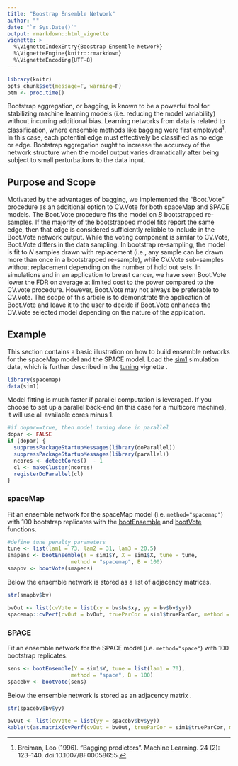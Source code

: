---
title: "Boostrap Ensemble Network"
author: ""
date: "`r Sys.Date()`"
output: rmarkdown::html_vignette
vignette: >
  %\VignetteIndexEntry{Boostrap Ensemble Network}
  %\VignetteEngine{knitr::rmarkdown}
  %\VignetteEncoding{UTF-8}
---


```{r, echo = FALSE}
library(knitr)
opts_chunk$set(message=F, warning=F)
ptm <- proc.time()
```

Bootstrap aggregation, or bagging, is known to be a powerful tool for stabilizing machine learning models (i.e. reducing the model variability) without incurring additional bias. Learning networks from data is related to classification, where ensemble methods like bagging were first employed^[Breiman, Leo (1996). "Bagging predictors". Machine Learning. 24 (2): 123–140. doi:10.1007/BF00058655.]. In this case, each potential edge must effectively be classified as no edge or edge. Bootstrap aggregation ought to increase the accuracy of the network structure when the model output varies dramatically after being subject to small perturbations to the data input. 


## Purpose and Scope

Motivated by the advantages of bagging, we implemented the "Boot.Vote" procedure as an additional option to CV.Vote for both spaceMap and SPACE models. The Boot.Vote procedure fits the model on $B$ bootstrapped re-samples. If the majority of the bootstrapped model fits report the same edge, then that edge is considered sufficiently reliable to include in the Boot.Vote network output. While the voting component is similar to CV.Vote, Boot.Vote differs in the data sampling. In bootstrap re-sampling, the model is fit to $N$ samples drawn with replacement (i.e., any sample can be drawn more than once in a bootstrapped re-sample), while CV.Vote sub-samples without replacement depending on the number of hold out sets. In simulations and in an application to breast cancer, we have seen Boot.Vote lower the FDR on average at limited cost to the power compared to the CV.vote procedure. However, Boot.Vote may not always be preferable to CV.Vote. The scope of this article is to demonstrate the application of Boot.Vote and leave it to the user to decide if Boot.Vote enhances the CV.Vote selected model depending on the nature of the application. 

## Example 

This section contains a basic illustration on how to build ensemble networks for the spaceMap model and the SPACE model. 
Load the [sim1](https://topherconley.github.io/spacemap/reference/sim1.html) simulation data, which is further described in the [tuning](https://topherconley.github.io/spacemap/articles/tuning#tuning-example.html) vignette . 

```{r}
library(spacemap)
data(sim1)
```

Model fitting is much faster if parallel computation is leveraged. If you choose to set up a parallel back-end (in this case for a multicore machine), it will use all available cores minus 1.

```{r}
#if dopar==true, then model tuning done in parallel 
dopar <- FALSE
if (dopar) { 
  suppressPackageStartupMessages(library(doParallel))
  suppressPackageStartupMessages(library(parallel))
  ncores <- detectCores()  - 1
  cl <- makeCluster(ncores)
  registerDoParallel(cl)
}
```

### spaceMap 

Fit an ensemble network for the spaceMap model (i.e. `method="spacemap"`) with 100 bootstrap replicates with the [bootEnsemble](https://topherconley.github.io/spacemap/reference/bootEnsemble.html) and [bootVote](https://topherconley.github.io/spacemap/reference/bootVote.html ) functions. 

```{r}
#define tune penalty parameters
tune <- list(lam1 = 73, lam2 = 31, lam3 = 20.5)
smapens <- bootEnsemble(Y = sim1$Y, X = sim1$X, tune = tune,
                    method = "spacemap", B = 100)
smapbv <- bootVote(smapens)
```

Below the ensemble network is stored as a list of adjacency matrices.

```{r}
str(smapbv$bv)
```

```{r, eval = FALSE, echo=FALSE}
bvOut <- list(cvVote = list(xy = bv$bv$xy, yy = bv$bv$yy))
spacemap::cvPerf(cvOut = bvOut, trueParCor = sim1$trueParCor, method = "spacemap")[1:8]
```

### SPACE 

Fit an ensemble network for the SPACE model (i.e. `method="space"`) with 100 bootstrap replicates.

```{r}
sens <- bootEnsemble(Y = sim1$Y, tune = list(lam1 = 70), 
                    method = "space", B = 100)
spacebv <- bootVote(sens)
```


Below the ensemble network is stored as an adjacency matrix . 

```{r}
str(spacebv$bv$yy)
```


```{r, eval = FALSE, echo=FALSE}
bvOut <- list(cvVote = list(yy = spacebv$bv$yy))
kable(t(as.matrix(cvPerf(cvOut = bvOut, trueParCor = sim1$trueParCor, method = "space")[1:3])))
```


